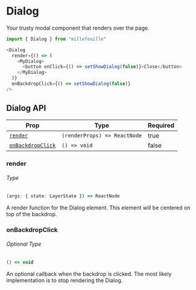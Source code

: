 
# Dialog

<p className="intro">Your trusty modal component that renders over the page.</p>
<DialogExample />

<!-- prettier-ignore -->
```typescript
import { Dialog } from "millefeuille"

<Dialog
  render={() => (
    <MyDialog>
      <button onClick={() => setShowDialog(false)}>Close</button>
    </MyDialog>
  )}
  onBackdropClick={() => setShowDialog(false)}
/>
```

## Dialog API

| Prop                                  | Type                         | Required |
| ------------------------------------- | ---------------------------- | -------- |
| [`render`](#render)                   | `(renderProps) => ReactNode` | true     |
| [`onBackdropClick`](#onbackdropclick) | `() => void`                 | false    |

### render

###### Type

<!-- prettier-ignore -->
```typescript
(args: { state: LayerState }) => ReactNode
```

A render function for the Dialog element. This element will be centered on top
of the backdrop.

### onBackdropClick

###### Optional Type

<!-- prettier-ignore -->
```typescript
() => void
```

An optional callback when the backdrop is clicked. The most likely
implementation is to stop rendering the Dialog.

